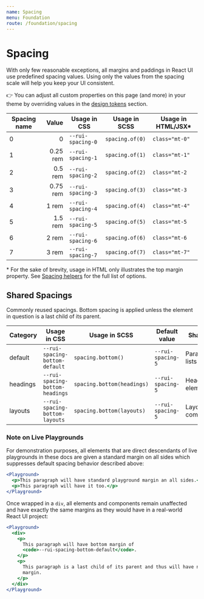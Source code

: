 ```yaml
---
name: Spacing
menu: Foundation
route: /foundation/spacing
---
```


# Spacing

With only few reasonable exceptions, all margins and paddings in React UI use
predefined spacing values. Using only the values from the spacing scale will
help you keep your UI consistent.

👉 You can adjust all custom properties on this page (and more) in your theme by
overriding values in the
[design tokens](/customize/theming/overview#design-tokens) section.

| Spacing name | Value    | Usage in CSS      | Usage in SCSS   | Usage in HTML/JSX* |
|--------------|---------:|-------------------|-----------------|--------------------|
| 0            | 0        | `--rui-spacing-0` | `spacing.of(0)` | `class="mt-0"`     |
| 1            | 0.25 rem | `--rui-spacing-1` | `spacing.of(1)` | `class="mt-1"`     |
| 2            | 0.5 rem  | `--rui-spacing-2` | `spacing.of(2)` | `class="mt-2`      |
| 3            | 0.75 rem | `--rui-spacing-3` | `spacing.of(3)` | `class="mt-3`      |
| 4            | 1 rem    | `--rui-spacing-4` | `spacing.of(4)` | `class="mt-4"`     |
| 5            | 1.5 rem  | `--rui-spacing-5` | `spacing.of(5)` | `class="mt-5`      |
| 6            | 2 rem    | `--rui-spacing-6` | `spacing.of(6)` | `class="mt-6`      |
| 7            | 3 rem    | `--rui-spacing-7` | `spacing.of(7)` | `class="mt-7"`     |

\* For the sake of brevity, usage in HTML only illustrates the top margin
property. See [Spacing helpers](/css-helpers/spacing) for the full list of
options.

## Shared Spacings

Commonly reused spacings. Bottom spacing is applied unless the element in
question is a last child of its parent.

| Category | Usage in CSS                    | Usage in SCSS              | Default value     | Shared by              |
|----------|---------------------------------|----------------------------|-------------------|------------------------|
| default  | `--rui-spacing-bottom-default`  | `spacing.bottom()`         | `--rui-spacing-5` | Paragraphs, lists etc. |
| headings | `--rui-spacing-bottom-headings` | `spacing.bottom(headings)` | `--rui-spacing-5` | Heading elements       |
| layouts  | `--rui-spacing-bottom-layouts`  | `spacing.bottom(layouts)`  | `--rui-spacing-5` | Layout components      |

### Note on Live Playgrounds

For demonstration purposes, all elements that are direct descendants of live
playgrounds in these docs are given a standard margin on all sides which
suppresses default spacing behavior described above:

```jsx
<Playground>
  <p>This paragraph will have standard playground margin an all sides.</p>
  <p>This paragraph will have it too.</p>
</Playground>
```

Once wrapped in a `div`, all elements and components remain unaffected and have
exactly the same margins as they would have in a real-world React UI project:

```jsx
<Playground>
  <div>
    <p>
      This paragraph will have bottom margin of
      <code>--rui-spacing-bottom-default</code>.
    </p>
    <p>
      This paragraph is a last child of its parent and thus will have no bottom
      margin.
    </p>
  </div>
</Playground>
```
